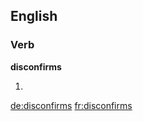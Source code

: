 ==English==

===Verb===
'''disconfirms'''

# {{en-third-person singular of|disconfirm}}

[[de:disconfirms]]
[[fr:disconfirms]]